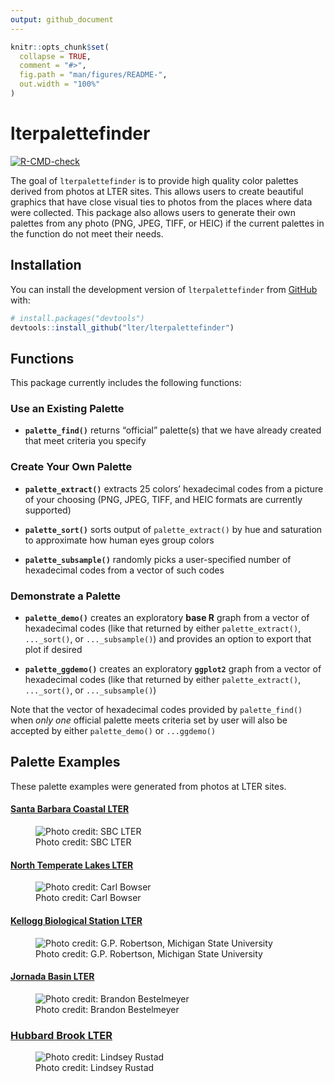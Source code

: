 ```yaml
---
output: github_document
---
```


<!-- README.md is generated from README.Rmd. Please edit that file -->

```r
knitr::opts_chunk$set(
  collapse = TRUE,
  comment = "#>",
  fig.path = "man/figures/README-",
  out.width = "100%"
)
```

# lterpalettefinder

<!-- badges: start -->
[![R-CMD-check](https://github.com/lter/lterpalettefinder/workflows/R-CMD-check/badge.svg)](https://github.com/lter/lterpalettefinder/actions)
<!-- badges: end -->

The goal of `lterpalettefinder` is to provide high quality color palettes derived from photos at LTER sites. This allows users to create beautiful graphics that have close visual ties to photos from the places where data were collected. This package also allows users to generate their own palettes from any photo (PNG, JPEG, TIFF, or HEIC) if the current palettes in the function do not meet their needs.

## Installation

You can install the development version of `lterpalettefinder` from [GitHub](https://github.com/) with:

``` r
# install.packages("devtools")
devtools::install_github("lter/lterpalettefinder")
```

## Functions

This package currently includes the following functions:

### Use an Existing Palette

- **`palette_find()`** returns "official" palette(s) that we have already created that meet criteria you specify

### Create Your Own Palette

- **`palette_extract()`** extracts 25 colors' hexadecimal codes from a picture of your choosing (PNG, JPEG, TIFF, and HEIC formats are currently supported)

- **`palette_sort()`** sorts output of `palette_extract()` by hue and saturation to approximate how human eyes group colors

- **`palette_subsample()`** randomly picks a user-specified number of hexadecimal codes from a vector of such codes

### Demonstrate a Palette

- **`palette_demo()`** creates an exploratory **base R** graph from a vector of hexadecimal codes (like that returned by either `palette_extract()`, `..._sort()`, or `..._subsample()`) and provides an option to export that plot if desired

- **`palette_ggdemo()`** creates an exploratory **`ggplot2`** graph from a vector of hexadecimal codes (like that returned by either `palette_extract()`, `..._sort()`, or `..._subsample()`)

Note that the vector of hexadecimal codes provided by `palette_find()` when *only one* official palette meets criteria set by user will also be accepted by either `palette_demo()` or `...ggdemo()`

## Palette Examples

These palette examples were generated from photos at LTER sites.

#### [Santa Barbara Coastal LTER](https://sbclter.msi.ucsb.edu/)

![Photo credit: SBC LTER](https://lternet.edu/wp-content/uploads/2022/05/sbc.png)

#### [North Temperate Lakes LTER](https://lter.limnology.wisc.edu/)

![Photo credit: Carl Bowser](https://lternet.edu/wp-content/uploads/2022/05/ntl.png)

#### [Kellogg Biological Station LTER](https://lter.kbs.msu.edu/)

![Photo credit: G.P. Robertson, Michigan State University](https://lternet.edu/wp-content/uploads/2022/05/kbs.png)

#### [Jornada Basin LTER](https://lter.jornada.nmsu.edu/)

![Photo credit: Brandon Bestelmeyer](https://lternet.edu/wp-content/uploads/2022/05/jrn.png)

### [Hubbard Brook LTER](https://hubbardbrook.org/hubbard-brook-long-term-ecological-research-program)

![Photo credit: Lindsey Rustad](https://lternet.edu/wp-content/uploads/2022/05/hbr.png)
